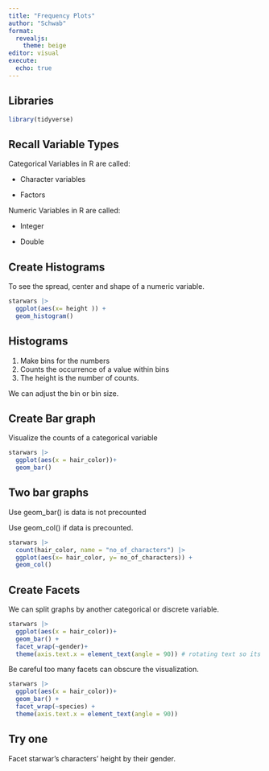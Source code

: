 ```yaml
---
title: "Frequency Plots"
author: "Schwab"
format: 
  revealjs:
    theme: beige
editor: visual
execute: 
  echo: true
---
```


## Libraries

```r
library(tidyverse)
```

## Recall Variable Types

Categorical Variables in R are called:

-   Character variables

-   Factors

Numeric Variables in R are called:

-   Integer

-   Double

## Create Histograms

To see the spread, center and shape of a numeric variable.

```r
starwars |>
  ggplot(aes(x= height )) +
  geom_histogram()
```

## Histograms

1.  Make bins for the numbers
2.  Counts the occurrence of a value within bins
3.  The height is the number of counts.

We can adjust the bin or bin size.

## Create Bar graph

Visualize the counts of a categorical variable

```r
starwars |>
  ggplot(aes(x = hair_color))+
  geom_bar()
```

## Two bar graphs

Use geom_bar() is data is not precounted

Use geom_col() if data is precounted.

```r
starwars |>
  count(hair_color, name = "no_of_characters") |>
  ggplot(aes(x= hair_color, y= no_of_characters)) +
  geom_col()
```

## Create Facets

We can split graphs by another categorical or discrete variable.

```r
starwars |>
  ggplot(aes(x = hair_color))+
  geom_bar() +
  facet_wrap(~gender)+
  theme(axis.text.x = element_text(angle = 90)) # rotating text so its easier to read
```

Be careful too many facets can obscure the visualization.

```r
starwars |>
  ggplot(aes(x = hair_color))+
  geom_bar() +
  facet_wrap(~species) +
  theme(axis.text.x = element_text(angle = 90))
```

## Try one

Facet starwar's characters' height by their gender.
